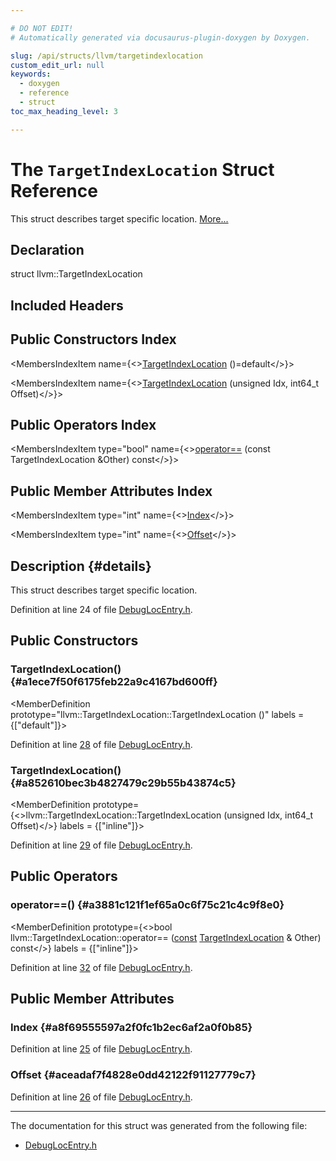 ```yaml
---

# DO NOT EDIT!
# Automatically generated via docusaurus-plugin-doxygen by Doxygen.

slug: /api/structs/llvm/targetindexlocation
custom_edit_url: null
keywords:
  - doxygen
  - reference
  - struct
toc_max_heading_level: 3

---
```





# The `TargetIndexLocation` Struct Reference

<DoxygenPage pluginConfig={pluginConfig}>

This struct describes target specific location. <a href="#details">More...</a>

## Declaration

<CodeBlock>struct llvm::TargetIndexLocation</CodeBlock>

## Included Headers

<IncludesList>
<IncludesListItem
  filePath="CodeGen/AsmPrinter/DebugLocEntry.h"
  permalink="/docs/api/files/lib/lib/codegen/lib/codegen/asmprinter/debuglocentry-h"
  isLocal="true" />
</IncludesList>

## Public Constructors Index

<MembersIndex>

<MembersIndexItem
  name={<><a href="#a1ece7f50f6175feb22a9c4167bd600ff">TargetIndexLocation</a> ()=default</>}>
</MembersIndexItem>

<MembersIndexItem
  name={<><a href="#a852610bec3b4827479c29b55b43874c5">TargetIndexLocation</a> (unsigned Idx, int64&#95;t Offset)</>}>
</MembersIndexItem>

</MembersIndex>

## Public Operators Index

<MembersIndex>

<MembersIndexItem
  type="bool"
  name={<><a href="#a3881c121f1ef65a0c6f75c21c4c9f8e0">operator==</a> (const TargetIndexLocation &amp;Other) const</>}>
</MembersIndexItem>

</MembersIndex>

## Public Member Attributes Index

<MembersIndex>

<MembersIndexItem
  type="int"
  name={<><a href="#a8f69555597a2f0fc1b2ec6af2a0f0b85">Index</a></>}>
</MembersIndexItem>

<MembersIndexItem
  type="int"
  name={<><a href="#aceadaf7f4828e0dd42122f91127779c7">Offset</a></>}>
</MembersIndexItem>

</MembersIndex>

## Description {#details}

This struct describes target specific location.

Definition at line 24 of file <a href="/docs/api/files/lib/lib/codegen/lib/codegen/asmprinter/debuglocentry-h">DebugLocEntry.h</a>.

<SectionDefinition>

## Public Constructors

### TargetIndexLocation() {#a1ece7f50f6175feb22a9c4167bd600ff}

<MemberDefinition
  prototype="llvm::TargetIndexLocation::TargetIndexLocation ()"
  labels = {["default"]}>

Definition at line <a href="/docs/api/files/lib/lib/codegen/lib/codegen/asmprinter/debuglocentry-h/#l00028">28</a> of file <a href="/docs/api/files/lib/lib/codegen/lib/codegen/asmprinter/debuglocentry-h">DebugLocEntry.h</a>.
</MemberDefinition>

### TargetIndexLocation() {#a852610bec3b4827479c29b55b43874c5}

<MemberDefinition
  prototype={<>llvm::TargetIndexLocation::TargetIndexLocation (unsigned Idx, int64&#95;t Offset)</>}
  labels = {["inline"]}>

Definition at line <a href="/docs/api/files/lib/lib/codegen/lib/codegen/asmprinter/debuglocentry-h/#l00029">29</a> of file <a href="/docs/api/files/lib/lib/codegen/lib/codegen/asmprinter/debuglocentry-h">DebugLocEntry.h</a>.
</MemberDefinition>

</SectionDefinition>

<SectionDefinition>

## Public Operators

### operator==() {#a3881c121f1ef65a0c6f75c21c4c9f8e0}

<MemberDefinition
  prototype={<>bool llvm::TargetIndexLocation::operator== (<a href="/docs/api/files/lib/lib/target/lib/target/aarch64/aarch64promoteconstant-cpp/#a90f8350fecae261c25be85d38b451bff">const</a> <a href="/docs/api/structs/llvm/targetindexlocation">TargetIndexLocation</a> &amp; Other) const</>}
  labels = {["inline"]}>

Definition at line <a href="/docs/api/files/lib/lib/codegen/lib/codegen/asmprinter/debuglocentry-h/#l00032">32</a> of file <a href="/docs/api/files/lib/lib/codegen/lib/codegen/asmprinter/debuglocentry-h">DebugLocEntry.h</a>.
</MemberDefinition>

</SectionDefinition>

<SectionDefinition>

## Public Member Attributes

### Index {#a8f69555597a2f0fc1b2ec6af2a0f0b85}

<MemberDefinition
  prototype="int llvm::TargetIndexLocation::Index">

Definition at line <a href="/docs/api/files/lib/lib/codegen/lib/codegen/asmprinter/debuglocentry-h/#l00025">25</a> of file <a href="/docs/api/files/lib/lib/codegen/lib/codegen/asmprinter/debuglocentry-h">DebugLocEntry.h</a>.
</MemberDefinition>

### Offset {#aceadaf7f4828e0dd42122f91127779c7}

<MemberDefinition
  prototype="int llvm::TargetIndexLocation::Offset">

Definition at line <a href="/docs/api/files/lib/lib/codegen/lib/codegen/asmprinter/debuglocentry-h/#l00026">26</a> of file <a href="/docs/api/files/lib/lib/codegen/lib/codegen/asmprinter/debuglocentry-h">DebugLocEntry.h</a>.
</MemberDefinition>

</SectionDefinition>

<hr/>

The documentation for this struct was generated from the following file:

<ul>
<li><a href="/docs/api/files/lib/lib/codegen/lib/codegen/asmprinter/debuglocentry-h">DebugLocEntry.h</a></li>
</ul>

</DoxygenPage>
